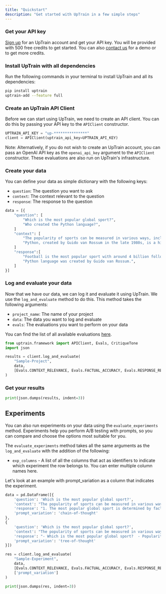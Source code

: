 ```yaml
---
title: "Quickstart"
description: "Get started with UpTrain in a few simple steps"
---
```


### Get your API key

[Sign up](https://uptrain.ai/dashboard) for an UpTrain account and get your API key. You will be provided with 500 free credits to get started. You can also [contact us](https://calendly.com/uptrain-sourabh/uptrain-demo) for a demo or to get more credits.


### Install UpTrain with all dependencies

Run the following commands in your terminal to install UpTrain and all its dependencies:

```bash
pip install uptrain
uptrain-add --feature full
```


### Create an UpTrain API Client

Before we can start using UpTrain, we need to create an API client. You can do this by passing your API key to the `APIClient` constructor.

```python
UPTRAIN_API_KEY = "up-***************"
client = APIClient(uptrain_api_key=UPTRAIN_API_KEY)
```

Note: Alternatively, if you do not wish to create an UpTrain account, you can pass an OpenAI API key as the `openai_api_key` argument to the `APIClient` constructor. These evaluations are also run on UpTrain's infrastructure.

### Create your data

You can define your data as simple dictionary with the following keys:

- `question`: The question you want to ask
- `context`: The context relevant to the question
- `response`: The response to the question

```python
data = [{
    "question": [
        "Which is the most popular global sport?",
        "Who created the Python language?",
    ]
    "context": [
        "The popularity of sports can be measured in various ways, including TV viewership, social media presence, number of participants, and economic impact. Football is undoubtedly the world's most popular sport with major events like the FIFA World Cup and sports personalities like Ronaldo and Messi, drawing a followership of more than 4 billion people.",
        "Python, created by Guido van Rossum in the late 1980s, is a high-level general-purpose programming language. Its design philosophy emphasizes code readability, and its language constructs aim to help programmers write clear, logical code for both small and large-scale software projects.",
    ]
    "response":[
        "Football is the most popular sport with around 4 billion followers worldwide",
        "Python language was created by Guido van Rossum.",
    ]
}]
```


### Log and evaluate your data

Now that we have our data, we can log it and evaluate it using UpTrain. We use the `log_and_evaluate` method to do this. This method takes the following arguments:

- `project_name`: The name of your project
- `data`: The data you want to log and evaluate
- `evals`: The evaluations you want to perform on your data

You can find the list of all available evaluations [here](/key-components/evals).

```python
from uptrain.framework import APIClient, Evals, CritiqueTone
import json

results = client.log_and_evaluate(
    "Sample-Project",
    data,
    [Evals.CONTEXT_RELEVANCE, Evals.FACTUAL_ACCURACY, Evals.RESPONSE_RELEVANCE, CritiqueTone(persona="teacher")]
)
```

### Get your results

```python
print(json.dumps(results, indent=3))
```


## Experiments

You can also run experiments on your data using the `evaluate_experiments` method. Experiments help you perform A/B testing with prompts, so you can compare and choose the options most suitable for you. 

The `evaluate_experiments` method takes all the same arguments as the `log_and_evaluate` with the addition of the following:

- `exp_columns` - A list of all the columns that act as identifiers to indicate which experiment the row belongs to. You can enter multiple column names here.


Let's look at an example with prompt_variation as a column that indicates the experiment.

```python
data = pd.DataFrame([{
    'question': 'Which is the most popular global sport?',
    'context': "The popularity of sports can be measured in various ways, including TV viewership, social media presence, number of participants, and economic impact. Football is undoubtedly the world's most popular sport with major events like the FIFA World Cup and sports personalities like Ronaldo and Messi, drawing a followership of more than 4 billion people. Cricket is particularly popular in countries like India, Pakistan, Australia, and England. The ICC Cricket World Cup and Indian Premier League (IPL) have substantial viewership. The NBA has made basketball popular worldwide, especially in countries like the USA, Canada, China, and the Philippines. Major tennis tournaments like Wimbledon, the US Open, French Open, and Australian Open have large global audiences. Players like Roger Federer, Serena Williams, and Rafael Nadal have boosted the sport's popularity. Field Hockey is very popular in countries like India, Netherlands, and Australia. It has a considerable following in many parts of the world.",
    'response': "1. The most popular global sport is determined by factors such as TV viewership, social media presence, number of participants, and economic impact. 2. Football is considered the most popular sport in the world, with events like the FIFA World Cup and star players like Ronaldo and Messi attracting over 4 billion followers. 3. Cricket is particularly popular in countries like India, Pakistan, Australia, and England, with events like the ICC Cricket World Cup and the Indian Premier League (IPL) having substantial viewership. 4. Basketball has gained global popularity, especially in the USA, Canada, China, and the Philippines, largely thanks to the NBA. 5. Tennis also has a significant global audience, with major tournaments like Wimbledon, the US Open, French Open, and Australian Open, and notable players like Roger Federer, Serena Williams, and Rafael Nadal. 6. Field Hockey enjoys popularity in countries like India, Netherlands, and Australia and has followers in many other parts of the world. So, the most popular global sport is football, followed by cricket, basketball, tennis, and field hockey, depending on the region and various factors.",
    'prompt_variation': 'chain-of-thought'
},
{
    'question': 'Which is the most popular global sport?',
    'context': "The popularity of sports can be measured in various ways, including TV viewership, social media presence, number of participants, and economic impact. Football is undoubtedly the world's most popular sport with major events like the FIFA World Cup and sports personalities like Ronaldo and Messi, drawing a followership of more than 4 billion people. Cricket is particularly popular in countries like India, Pakistan, Australia, and England. The ICC Cricket World Cup and Indian Premier League (IPL) have substantial viewership. The NBA has made basketball popular worldwide, especially in countries like the USA, Canada, China, and the Philippines. Major tennis tournaments like Wimbledon, the US Open, French Open, and Australian Open have large global audiences. Players like Roger Federer, Serena Williams, and Rafael Nadal have boosted the sport's popularity. Field Hockey is very popular in countries like India, Netherlands, and Australia. It has a considerable following in many parts of the world.",
    'response': "- Which is the most popular global sport?  - Popularity of sports can be measured in different ways:    - TV viewership    - Social media presence    - Number of participants    - Economic impact  - Football:    - FIFA World Cup    - Ronaldo and Messi draw over 4 billion followers  - Cricket:    - Popular in India, Pakistan, Australia, and England    - ICC Cricket World Cup    - Indian Premier League (IPL)  - Basketball:    - NBA    - Popularity in the USA, Canada, China, Philippines  - Tennis:    - Major tournaments: Wimbledon, US Open, French Open, Australian Open    - Players: Roger Federer, Serena Williams, Rafael Nadal  - Field Hockey:    - Popular in India, Netherlands, Australia    - Followers in many parts of the world  In summary, football is the most popular global sport, followed by cricket, basketball, tennis, and field hockey, with variations in popularity depending on region and measurement criteria.",
    'prompt_variation': 'tree-of-thought'
}])

res = client.log_and_evaluate(
    "Sample-Experiment",
    data,
    [Evals.CONTEXT_RELEVANCE, Evals.FACTUAL_ACCURACY, Evals.RESPONSE_RELEVANCE, CritiqueTone()],
    ['prompt_variation']
)

print(json.dumps(res, indent=3))
```
